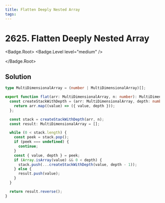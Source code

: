 ```yaml
---
title: Flatten Deeply Nested Array
tags:
---
```


# 2625. Flatten Deeply Nested Array

<Badge.Root>
<Badge.Level level="medium" />

</Badge.Root>

## Solution

```typescript filename="solution.ts" copy
type MultiDimensionalArray = (number | MultiDimensionalArray)[];

export function flat(arr: MultiDimensionalArray, n: number): MultiDimensionalArray {
  const createStackWithDepth = (arr: MultiDimensionalArray, depth: number) => {
    return arr.map((value) => ({ value, depth }));
  };

  const stack = createStackWithDepth(arr, n);
  const result: MultiDimensionalArray = [];

  while (0 < stack.length) {
    const peek = stack.pop();
    if (peek === undefined) {
      continue;
    }
    const { value, depth } = peek;
    if (Array.isArray(value) && 0 < depth) {
      stack.push(...createStackWithDepth(value, depth - 1));
    } else {
      result.push(value);
    }
  }

  return result.reverse();
}
```

<ProblemLink
  codingSite="leetcode"
  href="https://leetcode.com/problems/flatten-deeply-nested-array"
  title="Flatten Deeply Nested Array"
/>
